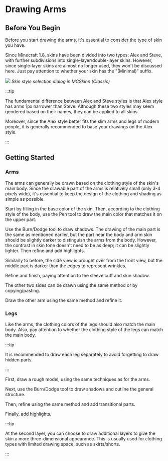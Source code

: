 # Drawing Arms

## Before You Begin

Before you start drawing the arms, it's essential to consider the type of skin you have.

Since Minecraft 1.8, skins have been divided into two types: Alex and Steve, with further subdivisions into single-layer/double-layer skins. However, since single-layer skins are almost no longer used, they won't be discussed here. Just pay attention to whether your skin has the "(Minimal)" suffix.

![](skin-type-selecting-page-en.png)
*Skin style selection dialog in MCSkinn (Classic)*

:::tip

The fundamental difference between Alex and Steve styles is that Alex style has arms 1px narrower than Steve. Although these two styles may seem gendered based on their names, they can be applied to all skins.

Moreover, since the Alex style better fits the slim arms and legs of modern people, it is generally recommended to base your drawings on the Alex style.

:::

## Getting Started

### Arms

The arms can generally be drawn based on the clothing style of the skin's main body. Since the drawable part of the arms is relatively small (only 3-4 pixels wide), it's essential to keep the design of the clothing and shading as simple as possible.

Start by filling in the base color of the skin. Then, according to the clothing style of the body, use the Pen tool to draw the main color that matches it on the upper part.

Use the Burn/Dodge tool to draw shadows. The drawing of the main part is the same as mentioned earlier, but the part near the body and arm skin should be slightly darker to distinguish the arms from the body. However, the contrast in skin tone doesn't need to be as deep; it can be slightly lighter. Then refine and add highlights.

Similarly to before, the side view is brought over from the front view, but the middle part is darker than the edges to represent wrinkles.

Refine and finish, paying attention to the sleeve cuff and skin shadow.

The other two sides can be drawn using the same method or by copying/pasting.

Draw the other arm using the same method and refine it.

### Legs

Like the arms, the clothing colors of the legs should also match the main body. Also, pay attention to whether the clothing style of the legs can match the main body.

:::tip

It is recommended to draw each leg separately to avoid forgetting to draw hidden parts.

:::

First, draw a rough model, using the same techniques as for the arms.

Next, use the Burn/Dodge tool to draw shadows and outline the general structure.

Then, refine using the same method and add transitional parts.

Finally, add highlights.

:::tip

At the second layer, you can choose to draw additional layers to give the skin a more three-dimensional appearance. This is usually used for clothing types with limited drawing space, such as skirts/shorts.

:::